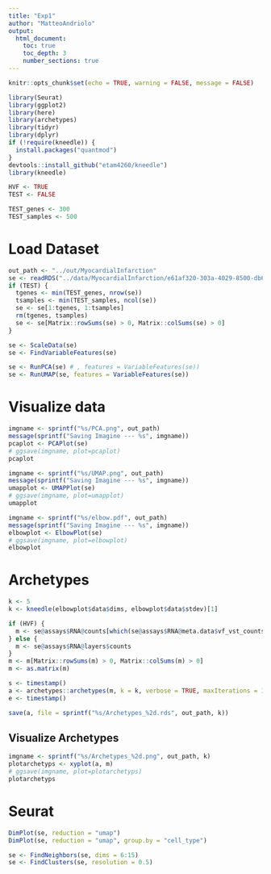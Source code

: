 ```yaml
---
title: "Exp1"
author: "MatteoAndriolo"
output: 
  html_document: 
    toc: true
    toc_depth: 3
    number_sections: true
---
```


```r
knitr::opts_chunk$set(echo = TRUE, warning = FALSE, message = FALSE)
```

```r
library(Seurat)
library(ggplot2)
library(here)
library(archetypes)
library(tidyr)
library(dplyr)
if (!require(kneedle)) {
  install.packages("quantmod")
}
devtools::install_github("etam4260/kneedle")
library(kneedle)

HVF <- TRUE
TEST <- FALSE

TEST_genes <- 300
TEST_samples <- 500
```

# Load Dataset
```r
out_path <- "../out/MyocardialInfarction"
se <- readRDS("../data/MyocardialInfarction/e61af320-303a-4029-8500-db6636bba0d4.rds")
if (TEST) {
  tgenes <- min(TEST_genes, nrow(se))
  tsamples <- min(TEST_samples, ncol(se))
  se <- se[1:tgenes, 1:tsamples]
  rm(tgenes, tsamples)
  se <- se[Matrix::rowSums(se) > 0, Matrix::colSums(se) > 0]
}

se <- ScaleData(se)
se <- FindVariableFeatures(se)

se <- RunPCA(se) # , features = VariableFeatures(se))
se <- RunUMAP(se, features = VariableFeatures(se))
```

# Visualize data
```r
imgname <- sprintf("%s/PCA.png", out_path)
message(sprintf("Saving Imagine --- %s", imgname))
pcaplot <- PCAPlot(se)
# ggsave(imgname, plot=pcaplot)
pcaplot
```

```r
imgname <- sprintf("%s/UMAP.png", out_path)
message(sprintf("Saving Imagine --- %s", imgname))
umapplot <- UMAPPlot(se)
# ggsave(imgname, plot=umapplot)
umapplot
```

```r
imgname <- sprintf("%s/elbow.pdf", out_path)
message(sprintf("Saving Imagine --- %s", imgname))
elbowplot <- ElbowPlot(se)
# ggsave(imgname, plot=elbowplot)
elbowplot
```


# Archetypes
```r
k <- 5
k <- kneedle(elbowplot$data$dims, elbowplot$data$stdev)[1]

if (HVF) {
  m <- se@assays$RNA@counts[which(se@assays$RNA@meta.data$vf_vst_counts_rank > 0), ]
} else {
  m <- se@assays$RNA@layers$counts
}
m <- m[Matrix::rowSums(m) > 0, Matrix::colSums(m) > 0]
m <- as.matrix(m)

s <- timestamp()
a <- archetypes::archetypes(m, k = k, verbose = TRUE, maxIterations = 10)
e <- timestamp()

save(a, file = sprintf("%s/Archetypes_%2d.rds", out_path, k))
```

## Visualize Archetypes
```r
imgname <- sprintf("%s/Archetypes_%2d.png", out_path, k)
plotarchetyps <- xyplot(a, m)
# ggsave(imgname, plot=plotarchetyps)
plotarchetyps
```

# Seurat
```r
DimPlot(se, reduction = "umap")
DimPlot(se, reduction = "umap", group.by = "cell_type")
```

```r
se <- FindNeighbors(se, dims = 6:15)
se <- FindClusters(se, resolution = 0.5)
```
